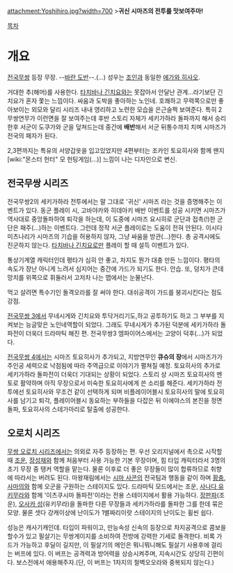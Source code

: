 attachment:Yoshihiro.jpg?width=700
>'''귀신 시마즈의 전투를 맛보여주마!'''

[[목차]]

= 개요 =
[[전국무쌍]] 등장 무장. --[[바란 도반]]--.(…) 성우는 [[조인]]과 동일한 [[에가와 히사오]].

거대한 추(해머)를 사용한다. [[타치바나 긴치요]]와는 못잡아서 안달난 관계...라기보단 긴치요가 혼자 쫓는 느낌이다. 싸움과 도박을 좋아하는 노인네. 호쾌하고 무력쪽으로만 좋아보이는 외모와 달리 시리즈 내내 영리하고 노련한 모습을 은근슬쩍 보여준다. 특히 2 무쌍연무가 이런면을 잘 보여주는데 후반 스토리 자체가 세키가하라 돌파까지 해서 승리한후 서군이 도쿠가와 군을 덮쳐드는데 중간에 '''배반'''해서 서군 뒤통수까지 치며 시마즈가 전국의 패자가 된다.

2,3편까지는 특유의 서양갑옷을 입고있었지만 4편부터는 조카인 토요히사와 함께 왠지 [wiki:"몬스터 헌터" 모 헌팅게임(...)] 느낌이 나는 디자인으로 변신.
== 전국무쌍 시리즈 ==
전국무쌍2의 세키가하라 전투에서는 말 그대로 '귀신' 시마즈 라는 것을 증명해주는 이벤트가 있다. 동군 플레이 시, 고바야카와 히데아키 배반 이벤트를 성공 시키면 시마즈가 역사대로 중앙돌파하여 퇴각을 하는데, 이 도중에 시마즈 요시히로 군단과 접촉(!)한 군단은 패주(...)하는 이벤트다. 그런데 정작 서군 플레이로는 도움이 전혀 안된다. 이시다 미츠나리가 시마즈의 기습을 허용하지 않자, 그냥 싸움을 방관(...)한다. 총 공격시에도 진군하지 않는다. [[타치바나 긴치요]]로만 플레이 할 때 설득 이벤트가 있다.

통상기계열 캐릭터인데 평타가 심히 안 좋고, 차지도 뭔가 대충 만든 느낌이다. 평타의 속도가 장난 아니게 느려서 심지어는 중간에 가드가 되기도 한다. 안습. 또, 덩치가 큰데 망치를 위쪽으로 휘둘러서 고저차 나는 맵에서는 눈물난다.

먹고 살려면 특수기인 돌격오라를 잘 써야 한다. 대쉬공격이 가드를 붕괴시킨다는 점도 강점.

[[전국무쌍 3]]에서 무네시게와 긴치요와 투닥거리기도,하고 공투하기도 하고 그 부부를 지켜보는 능글맞은 노인네역할이 되었다. 그래도 무네시게가 추가된 덕분에 세키가하라 돌파전이 더욱더 드라마틱 해진 편.
전국무쌍3 엠파이어스에서는 고양이 덕후(...)가 되었다.

[[전국무쌍 4]]에서는 시마즈 토요히사가 추가되고, 지방연무인 '''큐슈의 장'''에서 시마즈가가 주인공 세력으로 낙점됨에 따라 주역급으로 이야기가 펼쳐질 예정. 토요히사의 추가로 세키가하라 돌파전이 더욱더 기대되는 상황이 되었다. 스토리 상 시마즈 토요히사의 멘토로 활약하며 아직 무장으로서 미숙한 토요히사에게 쓴 소리를 해준다. 세키가하라 전투에선 토요히사와 무조건 같이 선택하게 되며 비플레이어블시 토요히사의 말에 토요히사를 남기고 퇴각, 플레이어블시 동요하는 부하들을 다잡은 뒤 이에야스의 본진을 정면 돌파, 토요히사의 스테가마리로 탈출에 성공한다.
== 오로치 시리즈 ==
[[무쌍 오로치 시리즈]]에서는 의외로 자주 등장하는 편. 우선 오리지널에서 촉으로 시작할 때 [[조운]], [[장성채]]와 함께 처음부터 사용 가능한 기본 무장이며, 힘 타입 캐릭터라서 3명의 초기 무장 중 탱커 역할을 맡는다. 물론 이후로 더 좋은 무장들이 많이 합류하므로 취향에 따라서는 버려도 된다. 마왕재림에서는 [[시마 사콘]]의 전국팀과 행동을 같이 하며 [[황충]], [[사마의]]와 함께 오군을 구원하는 스테이지도 있다. 드라마틱 모드에서는 조운, [[사나다 유키무라]]와 함께 '이츠쿠시마 돌파전'이라는 전용 스테이지에서 활용 가능하다. [[장판파]](조운), [[오사카 성]](유키무라)을 돌파한 다른 무장들과 세키가하라를 돌파한 그를 한데 묶은 모양. 물론 셋다 강캐이상에 난이도가 1별짜리이랏 스테이지의 난이도는 휠씬 쉽다.

성능은 캐사기캐인데. 타입이 파워이고, 만능속성 신속의 등장으로 차지공격으로 콤보을 할수가 있고 필살기는 무쌍게이지를 소비하여 전방에 강력한 기세로 돌격한다. 비록 가드가 가능하고 후딜이 길지만, 이 필살기의 메인은 뭐니뭐니해도 필살기 사용후에 걸리는 버프에 있다. 이 버프는 공격력과 방어력을 상승시켜주며, 지속시간도 상당히 긴편이다. 보스전에서 애용해주자.(단, 이 버프는 1차지의 철벽오오라와 중복되지 않는다.)

